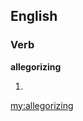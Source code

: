 ==English==

===Verb===
'''allegorizing'''

# {{present participle of|[[allegorize]]}}

[[my:allegorizing]]